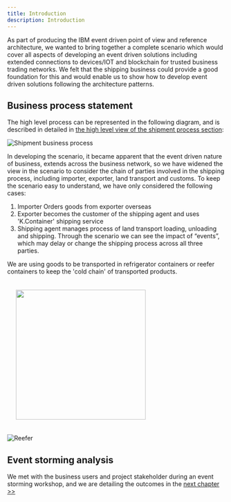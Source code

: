 ```yaml
---
title: Introduction
description: Introduction
---
```


As part of producing the IBM event driven point of view and reference architecture, we wanted to bring together a complete scenario which would cover all aspects of developing an event driven solutions including extended connections to devices/IOT and blockchain for trusted business trading networks. We felt that the shipping business could provide a good foundation for this and would enable us to show how to develop event driven solutions following the architecture patterns.

## Business process statement

The high level process can be represented in the following diagram, and is described in detailed in [the high level view of the shipment process section](../analysis/readme/#high-level-view-of-the-shipment-process-flow):

![Shipment business process](./analysis/shipment-bp1.png)

In developing the scenario, it became apparent that the event driven nature of business, extends across the business network, so we have widened the view in the scenario to consider the chain of parties involved in the shipping process, including importer, exporter, land transport and customs. To keep the scenario easy to understand, we have only considered the following cases:

1. Importer Orders goods from exporter overseas
2. Exporter becomes the customer of the shipping agent and uses 'K.Container' shipping service
3. Shipping agent manages process of land transport loading, unloading and shipping. Through the scenario we can see the impact of “events”, which may delay or change the shipping process across all three parties.  

We are using goods to be transported in refrigerator containers or reefer containers to keep the 'cold chain' of transported products.

<img src="" width="300px" style="padding:20px;"></img>

![Reefer](./images/reefer.png)

## Event storming analysis 

We met with the business users and project stakeholder during an event storming workshop, and we are detailing the outcomes in the [next chapter >>](../analysis/readme/)

